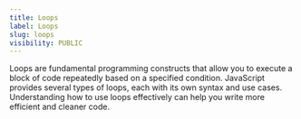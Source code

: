 ```yaml
---
title: Loops
label: Loops
slug: loops
visibility: PUBLIC
---
```


Loops are fundamental programming constructs that allow you to execute a block of code repeatedly based on a specified condition. JavaScript provides several types of loops, each with its own syntax and use cases. Understanding how to use loops effectively can help you write more efficient and cleaner code.
